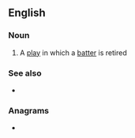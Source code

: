 {{also|put-out|put out}}
==English==

===Noun===
{{en-noun}}

# {{lb|en|baseball}} A [[play]] in which a [[batter]] is retired

===See also===
* {{l|en|put out}}

===Anagrams===
* {{l|en|output}}